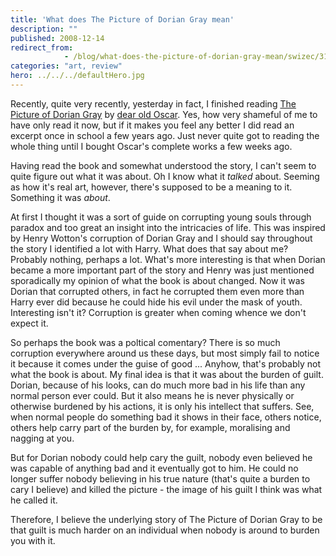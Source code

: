 ```yaml
---
title: 'What does The Picture of Dorian Gray mean'
description: ""
published: 2008-12-14
redirect_from: 
            - /blog/what-does-the-picture-of-dorian-gray-mean/swizec/31
categories: "art, review"
hero: ../../../defaultHero.jpg
---
```


Recently, quite very recently, yesterday in fact, I finished reading [The Picture of Dorian Gray](http://en.wikipedia.org/wiki/The_Picture_of_Dorian_Gray) by [dear old Oscar](http://en.wikipedia.org/wiki/Oscar_wilde). Yes, how very shameful of me to have only read it now, but if it makes you feel any better I did read an excerpt once in school a few years ago. Just never quite got to reading the whole thing until I bought Oscar's complete works a few weeks ago.

Having read the book and somewhat understood the story, I can't seem to quite figure out what it was about. Oh I know what it _talked_ about. Seeming as how it's real art, however, there's supposed to be a meaning to it. Something it was _about_.

At first I thought it was a sort of guide on corrupting young souls through paradox and too great an insight into the intricacies of life. This was inspired by Henry Wotton's corruption of Dorian Gray and I should say throughout the story I identified a lot with Harry. What does that say about me? Probably nothing, perhaps a lot. What's more interesting is that when Dorian became a more important part of the story and Henry was just mentioned sporadically my opinion of what the book is about changed. Now it was Dorian that corrupted others, in fact he corrupted them even more than Harry ever did because he could hide his evil under the mask of youth. Interesting isn't it? Corruption is greater when coming whence we don't expect it.

So perhaps the book was a poltical comentary? There is so much corruption everywhere around us these days, but most simply fail to notice it because it comes under the guise of good ... Anyhow, that's probably not what the book is about. My final idea is that it was about the burden of guilt. Dorian, because of his looks, can do much more bad in his life than any normal person ever could. But it also means he is never physically or otherwise burdened by his actions, it is only his intellect that suffers. See, when normal people do something bad it shows in their face, others notice, others help carry part of the burden by, for example, moralising and nagging at you.

But for Dorian nobody could help cary the guilt, nobody even believed he was capable of anything bad and it eventually got to him. He could no longer suffer nobody believing in his true nature (that's quite a burden to cary I believe) and killed the picture - the image of his guilt I think was what he called it.

Therefore, I believe the underlying story of The Picture of Dorian Gray to be that guilt is much harder on an individual when nobody is around to burden you with it.
